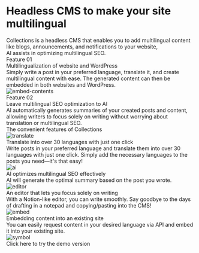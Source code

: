 
<div className="bg-black text-white py-2 flex justify-center items-start">
  <div className="w-full lg:w-[90rem] px-5 lg:px-8">
    <div className="mt-7 lg:mt-24 mb-12 lg:mb-16">
      <h1 className="text-7xl font-bold leading-tight">
        Headless CMS to make your site multilingual
      </h1>
      <div className="mt-10 text-xl tracking-wider">
        Collections is a headless CMS that enables you to add multilingual content like blogs,
        announcements, and notifications to your website,
      </div>
      <div className="mt-2 text-xl tracking-wider">AI assists in optimizing multilingual SEO.</div>
      <div className="mt-14">
        <RegisterButton title="Try it for free" isWide={false} />
      </div>
    </div>
  </div>
</div>
<div className="py-2 flex justify-center items-start">
  <div className="w-full lg:w-[90rem] px-5 lg:px-8 py-20">
    <div>
      <div className="text-subtitle">Feature 01</div>
      <div className="text-heading leading-narrow mt-2">
        Multilingualization of website and WordPress
      </div>
      <div className="text-xl leading-relaxed mt-4">
        Simply write a post in your preferred language, translate it, and create multilingual
        content with ease. The generated content can then be embedded in both websites and
        WordPress.
      </div>
      <Image src={embedContents} alt="embed-contents" className="h-64 mx-auto mt-9" />
    </div>
    <div className="mt-12">
      <div className="text-subtitle">Feature 02</div>
      <div className="text-heading leading-narrow mt-2">
        Leave multilingual SEO optimization to AI
      </div>
      <div className="text-xl leading-relaxed mt-4">
        AI automatically generates summaries of your created posts and content, allowing writers to
        focus solely on writing without worrying about translation or multilingual SEO.
      </div>
    </div>
  </div>
</div>
<div className="py-2 flex justify-center items-start bg-feature w-full">
  <div className="w-full lg:w-[90rem] px-5 lg:px-8 pt-16 pb-20">
    <div className="text-heading leading-narrow mt-2 text-feature">
      The convenient features of Collections
    </div>
    <div className="grid grid-cols-2 lg:grid-cols-4 gap-6 lg:gap-12 mt-12">
      <div className="flex flex-col gap-5">
        <Image src={featureTranslate} alt="translate" className="h-36 mx-auto" />
        <div className="text-feature-subtitle text-feature">
          Translate into over 30 languages with just one click
        </div>
        <div className="leading-relaxed">
          Write posts in your preferred language and translate them into over 30 languages with just
          one click. Simply add the necessary languages to the posts you need—it's that easy!
        </div>
      </div>
      <div className="flex flex-col gap-5">
        <Image src={featureAi} alt="ai" className="h-36 mx-auto" />
        <div className="text-feature-subtitle text-feature">
          AI optimizes multilingual SEO effectively
        </div>
        <div className="leading-relaxed">
          AI will generate the optimal summary based on the post you wrote.
        </div>
      </div>
      <div className="flex flex-col gap-5">
        <Image src={featureEditor} alt="editor" className="h-36 mx-auto" />
        <div className="text-feature-subtitle text-feature">
          An editor that lets you focus solely on writing
        </div>
        <div className="leading-relaxed">
          With a Notion-like editor, you can write smoothly. Say goodbye to the days of drafting in
          a notepad and copying/pasting into the CMS!
        </div>
      </div>
      <div className="flex flex-col gap-5">
        <Image src={featureEmbed} alt="embed" className="h-36 mx-auto" />
        <div className="text-feature-subtitle text-feature">
          Embedding content into an existing site
        </div>
        <div className="leading-relaxed">
          You can easily request content in your desired language via API and embed it into your
          existing site.
        </div>
      </div>
    </div>
    <div className="flex flex-col justify-center items-center mt-16">
      <div>
        <RegisterButton title="Try it for free" isWide={true} />
      </div>
      <div className="mt-10">
        <Link
          href="https://app.collectionsdemo.live/admin"
          target="_blank"
          rel="noopener noreferrer"
          className="underline hover:no-underline underline-offset-4"
        >
          <div className="flex flex-row items-center gap-2">
            <Image src={symbol} alt="symbol" className="h-8 w-auto" />
            <div>Click here to try the demo version</div>
          </div>
        </Link>
      </div>
    </div>
  </div>
</div>
